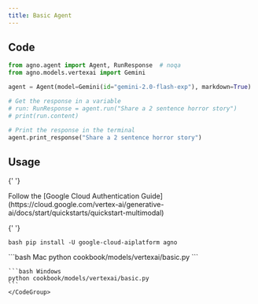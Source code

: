 ```yaml
---
title: Basic Agent
---
```


## Code

```python cookbook/models/vertexai/basic.py
from agno.agent import Agent, RunResponse  # noqa
from agno.models.vertexai import Gemini

agent = Agent(model=Gemini(id="gemini-2.0-flash-exp"), markdown=True)

# Get the response in a variable
# run: RunResponse = agent.run("Share a 2 sentence horror story")
# print(run.content)

# Print the response in the terminal
agent.print_response("Share a 2 sentence horror story")
```

## Usage

<Steps>
  <Snippet file="create-venv-step.mdx" />

{' '}

<Step title="Authenticate with Google Cloud">
  Follow the [Google Cloud Authentication
  Guide](https://cloud.google.com/vertex-ai/generative-ai/docs/start/quickstarts/quickstart-multimodal)
</Step>

{' '}

<Step title="Install libraries">```bash pip install -U google-cloud-aiplatform agno ```</Step>

  <Step title="Run Agent">
    <CodeGroup>
    ```bash Mac
    python cookbook/models/vertexai/basic.py
    ```

    ```bash Windows
    python cookbook/models/vertexai/basic.py
    ```
    </CodeGroup>

  </Step>
</Steps>
